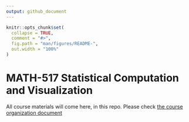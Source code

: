 ```yaml
---
output: github_document
---
```


<!-- README.md is generated from README.Rmd. Please edit that file -->

```r
knitr::opts_chunk$set(
  collapse = TRUE,
  comment = "#>",
  fig.path = "man/figures/README-",
  out.width = "100%"
)
```

# MATH-517 Statistical Computation and Visualization

<!-- badges: start -->
<!-- badges: end -->

All course materials will come here, in this repo. Please check [the course organization document](/Manuals/01_Organization.html)
